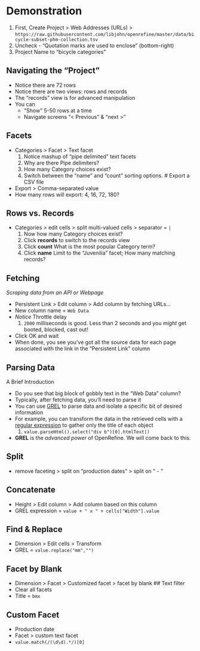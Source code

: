 # Demonstration {-}
    
1. First, Create Project  > Web Addresses (URLs) >  `https://raw.githubusercontent.com/libjohn/openrefine/master/data/bicycle-subset-phm-collection.tsv`
2. Uncheck - "Quotation marks are used to enclose" (bottom-right)
3. Project Name to "bicycle categories"

## Navigating the "Project" {-}
* Notice there are 72 rows  
* Notice there are two views: rows and records   
* The “records” view is for advanced manipulation
* You can
    + “Show” 5-50 rows at a time
    + Navigate screens “< Previous” & “next >” 

## Facets  {-}
* Categories > Facet > Text facet
    1. Notice mashup of “pipe delimited” text facets
    2. Why are there Pipe delimiters?
    3. How many Category choices exist?
    4. Switch between the “name” and “count” sorting options. 
# Export a CSV file
* Export > Comma-separated value
* How many rows will export:  4, 16, 72, 180?  

## Rows vs. Records {-}
* Categories > edit cells > split multi-valued cells > separator = ` | `  
    1. Now how many Category choices exist?
    2. Click **records** to switch to the records view
    3. Click **count**  What is the most popular Category term?
    4. Click **name**  Limit to the “Juvenilia” facet; How many matching records?

## Fetching  {-}
*Scraping data from an API or Webpage*

* Persistent Link > Edit column > Add column by fetching URLs…
* New column name = ` Web Data `
* *Notice* Throttle delay  
    1. `2000` milliseconds is good. 
    Less than 2 seconds and you *might* get booted, blocked, cast out!
* Click OK and wait 
* When done, you see you’ve got all the source data for each page associated with the link in the “Persistent Link” column

## Parsing Data {-}
A Brief Introduction  

* Do you see that big block of gobbly text in the “Web Data” column?  
* Typically, after fetching data, you’ll need to parse it  
* You can use [GREL](https://github.com/OpenRefine/OpenRefine/wiki/General-Refine-Expression-Language) to parse data and isolate a specific bit of desired information
* For example, you can transform the data in the retrieved cells with a [regular expression](https://github.com/libjohn/guides/blob/master/regex/regex.Rmd) to gather only the title of each object  
    1. `value.parseHtml().select("div b")[0].htmlText()`
* **GREL** is the *advanced power* of OpenRefine. We will come back to this.

## Split   {-}
* remove faceting > split on “production dates” > split on “ - “

## Concatenate {-}  
* Height > Edit column > Add column based on this column 
* GREL expression = `value + " x " + cells["Width"].value`

## Find & Replace {-}
* Dimension > Edit cells > Transform
* GREL = `value.replace("mm","")`

## Facet by Blank {-}
* Dimension > Facet > Customized facet > facet by blank
## Text filter
* Clear all facets
* Title = `bmx`

## Custom Facet {-}
* Production date
* Facet > custom text facet
* `value.match(/(\d\d).*/)[0]`
